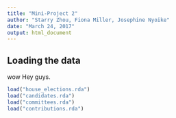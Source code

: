 ```yaml
---
title: "Mini-Project 2"
author: "Starry Zhou, Fiona Miller, Josephine Nyoike"
date: "March 24, 2017"
output: html_document
---
```



## Loading the data

wow
Hey guys.

```r
load("house_elections.rda")
load("candidates.rda")
load("committees.rda")
load("contributions.rda")
```
